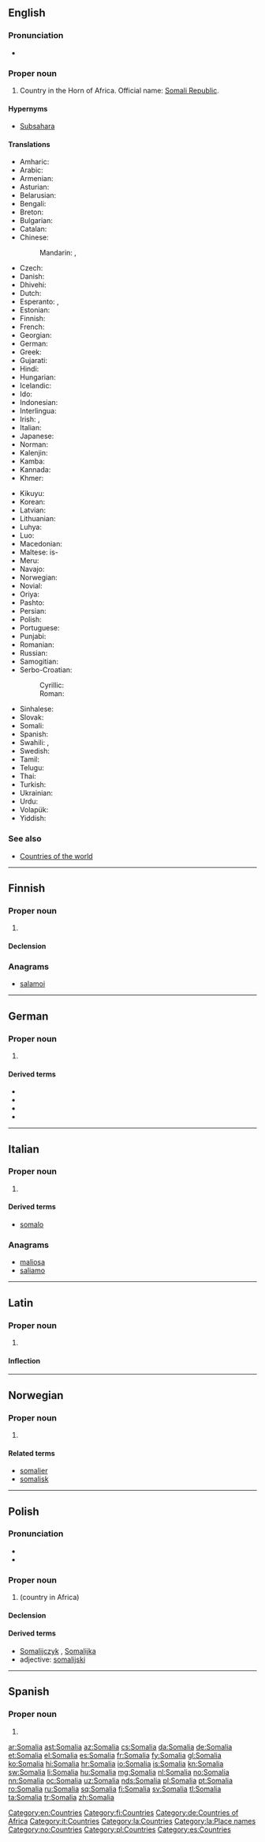 {{also|Somália|Sómalía|Somàlia}}
==English==
{{wikipedia}}

===Pronunciation===
* {{rhymes|ɑːliə|lang=en}}

===Proper noun===
{{en-proper noun}}

# Country in the Horn of Africa. Official name: [[Somali Republic]].

====Hypernyms====
* [[Subsahara]]

====Translations====
{{trans-top|country in the Horn of Africa}}
* Amharic: {{t|am|ሶማሊ|sc=Ethi}}
* Arabic: {{t|ar|اَلصُّومَال|m|tr=aṣ-ṣomāl}}
* Armenian: {{t|hy|Սոմալի}}
* Asturian: {{t+|ast|Somalia|f}}
* Belarusian: {{t|be|Самалі́|f|sc=Cyrl}}
* Bengali: {{t|bn|সোমালিয়া|tr=somaliẏa|sc=Beng}}
* Breton: {{t|br|Somalia}}
* Bulgarian: {{t|bg|Сома́лия|f|sc=Cyrl}}
* Catalan: {{t+|ca|Somàlia|f}}
* Chinese:
*: Mandarin: {{t|cmn|索馬里|sc=Hani}}, {{t+|cmn|索马里|tr=Suǒmǎlǐ|sc=Hani}}
* Czech: {{t+|cs|Somálsko|n}}
* Danish: {{t+|da|Somalia}}
* Dhivehi: {{t|dv|ސޯމާލިއާ|sc=Thaa}}
* Dutch: {{t+|nl|Somalië}}
* Esperanto: {{t|eo|Somalio}}, {{t|eo|Somalujo}}
* Estonian: {{t+|et|Somaalia}}
* Finnish: {{t+|fi|Somalia}}
* French: {{t+|fr|Somalie|f}}
* Georgian: {{t|ka|სომალი}}
* German: {{t+|de|Somalia|n}}
* Greek: {{t+|el|Σομαλία|f}}
* Gujarati: {{t-needed|gu}}
* Hindi: {{t+|hi|सोमालिया|m|tr=somāliyā|sc=Deva}}
* Hungarian: {{t+|hu|Szomália}}
* Icelandic: {{t+|is|Sómalía|f}}
* Ido: {{t+|io|Somalia}}
* Indonesian: {{t|id|Somalia}}
* Interlingua: {{t|ia|Somalia}}
* Irish: {{t|ga|Somáil|f|alt=An tSomáil}}, {{t|ga|Poblacht na Somáile|f}}
* Italian: {{t|it|Somalia|f}}
* Japanese: {{t+|ja|ソマリア|tr=Somaria}}
* Norman: {{t|nrf|Somalie|f}}
* Kalenjin: {{t|kln|Somalia}}
* Kamba: {{t|kam|Somalia}}
* Kannada: {{t+|kn|ಸೊಮಾಲಿಯ|sc=Knda}}
* Khmer: {{t|km|សូម៉ាលី|tr=soomaalii|sc=Khmr}}
{{trans-mid}}
* Kikuyu: {{t|ki|Somalia}}
* Korean: {{t+|ko|소말리아|tr=Somallia|sc=Hang}}
* Latvian: {{t+|lv|Somālija}}
* Lithuanian: {{t+|lt|Somalis}}
* Luhya: {{t|luy|Somalia}}
* Luo: {{t|luo|Somalia}}
* Macedonian: {{t+|mk|Сомалија|f}}
* Maltese: is-{{t|mt|Somalja}}
* Meru: {{t|mer|Somalia}}
* Navajo: {{t|nv|Soomáálii bikéyah}}
* Norwegian: {{t+|no|Somalia}}
* Novial: {{t|nov|Somalia}}
* Oriya: {{t|or|ସୋମାଲିଆ|sc=Orya|tr=sōmāliā}}
* Pashto: {{t|ps|سوماليا|f|tr=somālyā|sc=ps-Arab}}
* Persian: {{t+|fa|سومالی|tr=Sumâli|sc=fa-Arab}}
* Polish: {{t+|pl|Somalia|f}}
* Portuguese: {{t+|pt|Somália}}
* Punjabi: {{t|pa|ਸੋਮਾਲੀਆ|sc=Guru|tr=sōmālīā}}
* Romanian: {{t|ro|Somalia|f}}
* Russian: {{t|ru|Сомали́|f}}
* Samogitian: {{t|sgs|Suomalis}}
* Serbo-Croatian:
*: Cyrillic: {{t|sh|Сомалија|f}}
*: Roman: {{t+|sh|Somalija|f}}
* Sinhalese: {{t|si|සෝමාලියාව|sc=Sinh}}
* Slovak: {{t|sk|Somálsko|n}}
* Somali: {{t|so|Soomaaliya}}
* Spanish: {{t+|es|Somalia|f}}
* Swahili: {{t+|sw|Somalia}}, {{t|sw|Usomali}}
* Swedish: {{t+|sv|Somalia}}
* Tamil: {{t+|ta|சோமாலியா|sc=Taml}}
* Telugu: {{t+|te|సొమాలియా|sc=Telu}}
* Thai: {{t+|th|โซมาเลีย|tr=somalia}}
* Turkish: {{t+|tr|Somali}}
* Ukrainian: {{t+|uk|Сомалі́|f|sc=Cyrl}}
* Urdu: {{t|ur|صومالیہ|m|tr=somāliyā|sc=ur-Arab}}
* Volapük: {{t+|vo|Somalän}}
* Yiddish: {{t-needed|yi}}
{{trans-bottom}}

===See also===
* [[Appendix:Countries of the world|Countries of the world]]

[[Category:en:Countries]]

----

==Finnish==
{{wikipedia|lang=fi}}

===Proper noun===
{{fi-proper noun}}

# {{l|en|Somalia}}

====Declension====
{{fi-decl-kulkija|n=sg|Somali|a}}

===Anagrams===
* [[salamoi#Finnish|salamoi]]

[[Category:fi:Countries]]

----

==German==
{{wikipedia|lang=de}}

===Proper noun===
{{de-proper noun|n}}

# {{l|en|Somalia}}

====Derived terms====
* {{l|de|Somalia-Schilling}}
* {{l|de|Somalier}}
* {{l|de|Somalierin}}
* {{l|de|somalisch}}

[[Category:de:Countries of Africa]]

----

==Italian==
{{wikipedia|lang=it}}

===Proper noun===
{{it-proper noun|g=f}}

# {{l|en|Somalia}}

====Derived terms====
* [[somalo]]

===Anagrams===
* [[maliosa#Italian|maliosa]]
* [[saliamo#Italian|saliamo]]

[[Category:it:Countries]]

----

==Latin==
{{wikipedia|lang=la}}

===Proper noun===
{{la-proper noun|Somalia|Somaliae|Somaliae|f|first}}

# {{l|en|Somalia}}

====Inflection====
{{la-decl-1st|loc=1|num=sg|Somali}}

[[Category:la:Countries]]
[[Category:la:Place names]]

----

==Norwegian==

===Proper noun===
{{head|no|proper noun}}

# {{l|en|Somalia}}

====Related terms====
* [[somalier]]
* [[somalisk]]

[[Category:no:Countries]]

----

==Polish==

===Pronunciation===
* {{IPA|/sɔˈmalja/|lang=pl}}
* {{audio|Pl-Somalia.ogg|audio|lang=pl}}

===Proper noun===
{{head|pl|proper noun|g=f}}

# {{l|en|Somalia}} (country in Africa)

====Declension====
{{pl-decl-noun-sing
|Somalia
|Somalii
|Somalii
|Somalię
|Somalią
|Somalii
|Somalio
}}

====Derived terms====
* [[Somalijczyk]] {{g|m}}, [[Somalijka]] {{g|f}}
* adjective: [[somalijski]]

[[Category:pl:Countries]]

----

==Spanish==
{{wikipedia|lang=es}}

===Proper noun===
{{es-proper noun|f}}

# {{l|en|Somalia}}

[[Category:es:Countries]]

[[ar:Somalia]]
[[ast:Somalia]]
[[az:Somalia]]
[[cs:Somalia]]
[[da:Somalia]]
[[de:Somalia]]
[[et:Somalia]]
[[el:Somalia]]
[[es:Somalia]]
[[fr:Somalia]]
[[fy:Somalia]]
[[gl:Somalia]]
[[ko:Somalia]]
[[hi:Somalia]]
[[hr:Somalia]]
[[io:Somalia]]
[[is:Somalia]]
[[kn:Somalia]]
[[sw:Somalia]]
[[li:Somalia]]
[[hu:Somalia]]
[[mg:Somalia]]
[[nl:Somalia]]
[[no:Somalia]]
[[nn:Somalia]]
[[oc:Somalia]]
[[uz:Somalia]]
[[nds:Somalia]]
[[pl:Somalia]]
[[pt:Somalia]]
[[ro:Somalia]]
[[ru:Somalia]]
[[sq:Somalia]]
[[fi:Somalia]]
[[sv:Somalia]]
[[tl:Somalia]]
[[ta:Somalia]]
[[tr:Somalia]]
[[zh:Somalia]]